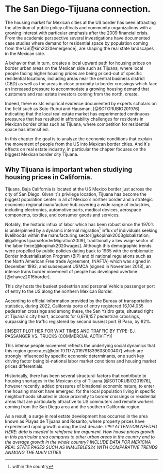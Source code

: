 # The San Diego-Tijuana connection.

The housing market for Mexican cities at the US border has been attracting the attention of public policy officals and community organizations with a growing interest with particular emphasis after the 2009 financial crisis.  From the academic perspective several investigations have documented case studies where demand for residential space by population coming from the US[@kim2020emergence], are shaping the real state landscapes in the Mexican side.    

A behavior that in turn, creates a local upward path for housing prices on border urban areas on the Mexican side such as Tijuana, where local people facing higher housing prices are being priced-out of specific residential locations, including areas near the central business district (CBD) as well as the areas in close proximity to border crossings which face an increased pressure to accommodate a growing housing demand that customers and real estate investors coming from the north, create. 

Indeed, there exists empirical evidence documented by experts scholars on the field such as  Soto-Rubui and Hausman, [@SOTORUBIO201976] indicating that the local real estate market has experimented continuous pressures that has resulted in affordability challenges for residents in Mexican border cities such as Tijuana, where competition for residential space has intensified. 

In this chapter the goal is to analyze the economic conditions that explain the movement of people from the US into Mexican border cities. And it´s effects on real estate industry, in particular the chapter focuses on the biggest Mexican border city Tijuana. 

## Why Tijuana is important when studiying housing prices in California.

Tijuana, Baja California is located at the US Mexico border just across the city of San Diego. 
Given it´s privilege location, Tijuana has become the biggest population center in all of Mexico´s norther border and a strategic economic regional manufacture hub covering a wide range of industries, including electronics, automotive parts, medical devices, aerospace components, textiles, and consumer goods and services.

Notably, the historic influx of labor which has been robust since the 1970's is underpinned by a dynamic internal migration^[within the country] influx of individuals seeking livelihoods within the manufacturing sector[@kopinak2003globalization; @gallegosTijuanaBorderMigration2009], traditionally a low wage sector of the labor force[@kopinak2020wages]. Although this demographic trends were propelled by public policies dating back to 1965 with the emblematic  Border Industrialization Program (BIP) and bi national regulations such as the North American Free trade Agreement, (NAFTA) which was signed in December 1992, and subsequent USMCA (signed in November 2018), an intense trans border movement of people has developed overtime [@chavez2016border].

This city hosts the busiest pedestrian and personal Vehicle passenger port of entry to the US along the northern Mexican Border. 

According to official information provided by the Bureau of transportation statistics, during 2022, California ports of entry registered 16,104,055 pedestrian crossings and among these, the San Ysidro gate, situated right at Tijuana´s city heart, accounts for 6,678,157 pedestrian crossings, surpassing the traffic registered by second busiest port El Paso, by 82%.

[INSERT PLOT HER FOR WIAT TIMES AND TRAFFIC BY TYPE: EJ. PASSANGER VS. TRUCKS (COMMERCIAL ACTIVITY)]

This intense people movement reflects the underlying social dynamics that this region generates[@doi:10.1177/019791839603000407] which are strongly influenced by specific economic determinants, one such key driving factor being bi-national labor market conditions and housing market prices differentials.

Historically, there has been several structural factors that contribute to housing shortages in the Mexican city of Tijuana.[@SOTORUBIO201976], however recently, added pressures of binational economic nature, to enter the housing market have emerged, for the local population living in specific neighborhoods situated in close proximity to border crossings or residential areas that are particularly attractive to US commuters and remote workers coming from the San Diego area and the southern California region.


As a result, a surge in real estate development has occurred in the area known as Playas de Tijuana and Rosarito, where property prices have experienced rapid growth during the last decade. 
*!!!!!!! ATTENTION NEEDED HERE: data is needed to reinforce the argument. How house prices growth in this particular area compares to other urban areas in the country and to the average growth in the whole country?  INCLUDE DATA FOR MEXICNA REAL STATE PAGES SUCH AS INMUEBLES24 WITH COMPARATIVE TRENDS ANMONG THE MAIN CITIES*

